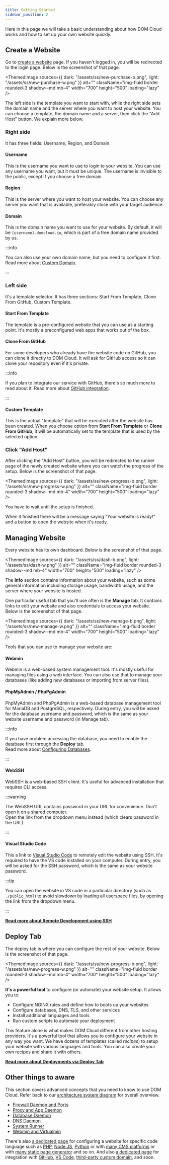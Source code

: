 ```yaml
---
title: Getting Started
sidebar_position: 2
---
```




Here in this page we will take a basic understanding about how DOM Cloud works and how to set up your own website quickly.

## Create a Website

Go to [create a website](https://my.domcloud.co/user/host/create) page. If you haven't logged in, you will be redirected to the login page. Below is the screenshot of that page.

<ThemedImage
    sources={{
        dark: "/assets/ss/new-purchase-b.png",
        light: "/assets/ss/new-purchase-w.png"
    }}
    alt=""
    className="img-fluid border rounded-3 shadow--md mb-4"
    width="700"
    height="500"
    loading="lazy"
/>

The left side is the template you want to start with, while the right side sets the domain name and the server where you want to host your website. You can choose a template, the domain name and a server, then click the "Add Host" button. We explain more below.

### Right side

It has three fields: Username, Region, and Domain. 

#### Username

This is the username you want to use to login to your website. You can use any username you want, but it must be unique. The username is invisible to the public, except if you choose a free domain.

#### Region

This is the server where you want to host your website. You can choose any server you want that is available, preferably close with your target audience.

#### Domain

This is the domain name you want to use for your website. By default, it will be `[username].domcloud.io`, which is part of a free domain name provided by us. 


:::info

You can also use your own domain name, but you need to configure it first. <br/> Read more about [Custom Domain](../integration/cname.mdx).

:::

### Left side

It's a template selector. It has three sections: Start From Template, Clone From GitHub, Custom Template.

#### Start From Template

The template is a pre-configured website that you can use as a starting point. It's mostly a preconfigured web apps that works out of the box.

#### Clone From GitHub

For some developers who already have the website code on GitHub, you can clone it directly to DOM Cloud. It will ask for GitHub access so it can clone your repository even if it's private.


:::info

If you plan to integrate our service with GitHub, there's so much more to read about it. Read more about [GitHub integration](../integration/github.mdx).

:::


#### Custom Template

This is the actual "template" that will be executed after the website has been created. When you choose option from **Start From Template** or **Clone From GitHub**, it will be automatically set to the template that is used by the selected option.

### Click "Add Host"

After clicking the "Add Host" button, you will be redirected to the runner page of the newly created website where you can watch the progress of the setup. Below is the screenshot of that page.

<ThemedImage
    sources={{
        dark: "/assets/ss/new-progress-b.png",
        light: "/assets/ss/new-progress-w.png"
    }}
    alt=""
    className="img-fluid border rounded-3 shadow--md mb-4"
    width="700"
    height="500"
    loading="lazy"
/>

You have to wait until the setup is finished.

When it finished there will be a message saying "Your website is ready!" and a button to open the website when it's ready.

## Managing Website

Every website has its own dashboard. Below is the screenshot of that page.

<ThemedImage
    sources={{
        dark: "/assets/ss/dash-b.png",
        light: "/assets/ss/dash-w.png"
    }}
    alt=""
    className="img-fluid border rounded-3 shadow--md mb-4"
    width="700"
    height="500"
    loading="lazy"
/>

The **Info** section contains information about your website, such as some general information including storage usage, bandwidth usage, and the server where your website is hosted.

One particular useful tab that you'll use often is the **Manage** tab. It contains links to edit your website and also credentials to access your website. Below is the screenshot of that page.


<ThemedImage
    sources={{
        dark: "/assets/ss/new-manage-b.png",
        light: "/assets/ss/new-manage-w.png"
    }}
    alt=""
    className="img-fluid border rounded-3 shadow--md mb-4"
    width="700"
    height="500"
    loading="lazy"
/>

Tools that you can use to manage your website are:

#### Webmin

Webmin is a web-based system management tool. It's mostly useful for managing files using a web interface. You can also use that to manage your databases (like adding new databases or importing from server files).

#### PhpMyAdmin / PhpPgAdmin

PhpMyAdmin and PhpPgAdmin is a web-based database management tool for MariaDB and PostgreSQL, respectively. During entry, you will be asked for the database username and password, which is the same as your website username and password (in Manage tab).


:::info

If you have problem accessing the database, you need to enable the database first through the **Deploy** tab. <br/> Read more about [Configuring Databases](../features/database.mdx).

:::


#### 

#### WebSSH

WebSSH is a web-based SSH client. It's useful for advanced installation that requires CLI access.


:::warning

The WebSSH URL contains password in your URL for convenience. Don't open it on a shared computer. <br/> Open the link from the dropdown menu instead (which clears password in the URL).

:::

#### Visual Studio Code

This a link to [Visual Studio Code](https://code.visualstudio.com/) to remotely edit the website using SSH. It's required to have the VS code installed on your computer. During entry, you will be asked for the SSH password, which is the same as your website password.

:::tip

You can open the website in VS code in a particular directory (such as `./public_html`) to avoid slowdown by loading all userspace files, by opening the link from the dropdown menu.

:::

[**Read more about Remote Development using SSH**](https://code.visualstudio.com/docs/remote/ssh)

## Deploy Tab

The deploy tab is where you can configure the rest of your website. Below is the screenshot of that page.

<ThemedImage
    sources={{
        dark: "/assets/ss/new-progress-b.png",
        light: "/assets/ss/new-progress-w.png"
    }}
    alt=""
    className="img-fluid border rounded-3 shadow--md mb-4"
    width="700"
    height="500"
    loading="lazy"
/>

**It's a powerful tool** to configure (or automate) your website setup. It allows you to:

+ Configure NGINX rules and define how to boots up your websites
+ Configure databases, DNS, TLS, and other services
+ Install additional languages and tools
+ Run custom scripts to automate your deployment

This feature alone is what makes DOM Cloud different from other hosting providers. It's a powerful tool that allows you to configure your website in any way you want. We have dozens of templates (called *recipes*) to setup your website with various languages and tools. You can also create your own recipes and share it with others.

[**Read more about Deployments via Deploy Tab**](../deployment/)

## Other things to aware

This section covers advanced concepts that you need to know to use DOM Cloud. Refer back to our [architecture system diagram](#system-architecture) for overall overview.

- [Firewall Daemon and Ports](../features/firewall.mdx)
- [Proxy and App Daemon](../features/nginx.mdx)
- [Database Daemon](../features/database.mdx)
- [DNS Daemon](../features/dns.mdx)
- [System Runner](../features/deploy.mdx)
- [Webmin and Virtualmin](../features/virtualmin.mdx)

There's also [a dedicated page](../deployment/) for configuring a website for specific code language such as [PHP](../deployment/php.mdx), [Node.JS](../deployment/node.mdx), [Python](../deployment/python.mdx) or with [many CMS platforms](../deployment/cms.mdx) or with [many static page generator](../deployment/static-site.mdx) and so on. And also [a dedicated page](../integration/) for integration with [GitHub](../integration/github.mdx), [VS Code](../integration/vscode.mdx), [third-party custom domain](../integration/cname.mdx), and soon.

